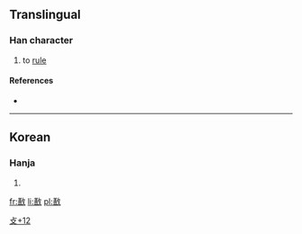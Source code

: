 ==Translingual==

===Han character===
{{Han char|rn=66|rad=攴|as=12|sn=16|four=|canj=廿口人大 (TROK), X廿口人大 (XTROK)}}

# to [[rule]]

====References====
* {{Han ref|kx=0475.321|dj=0830.251|hdz=21477.030|uh=657E|ud=25982}}

----

==Korean==

===Hanja===
{{ko-hanja|hangeul=[[선]]|eumhun=|rv=seon|mr=sŏn|y=sen}}

# {{defn|Korean|sort=攴12}}

[[Category:Korean-only CJKV Characters|攴+12]]

[[fr:敾]]
[[li:敾]]
[[pl:敾]]
